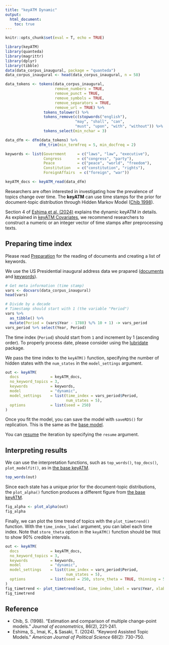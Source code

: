 ```yaml
---
title: "keyATM Dynamic"
output:
  html_document:
    toc: true
---
```


```r
knitr::opts_chunk$set(eval = T, echo = TRUE)
```

\newcommand{\btheta}{\boldsymbol{\theta}}
\newcommand{\bbeta}{\boldsymbol{\beta}}
\newcommand{\balpha}{\boldsymbol{\alpha}}
\newcommand{\bsigma}{\boldsymbol{\sigma}}
\newcommand{\bgamma}{\boldsymbol{\gamma}}
\newcommand{\blambda}{\boldsymbol{\lambda}}
\newcommand{\bphi}{\boldsymbol{\phi}}
\newcommand{\bpsi}{\boldsymbol{\psi}}
\newcommand{\bpi}{\boldsymbol{\pi}}


```r
library(keyATM)
library(quanteda)
library(magrittr)
library(dplyr)
library(tibble)
data(data_corpus_inaugural, package = "quanteda")
data_corpus_inaugural <- head(data_corpus_inaugural, n = 58)

data_tokens <- tokens(data_corpus_inaugural,
                      remove_numbers = TRUE,
                      remove_punct = TRUE,
                      remove_symbols = TRUE,
                      remove_separators = TRUE,
                      remove_url = TRUE) %>%
                 tokens_tolower() %>%
                 tokens_remove(c(stopwords("english"),
                               "may", "shall", "can",
                               "must", "upon", "with", "without")) %>%
                 tokens_select(min_nchar = 3)

data_dfm <- dfm(data_tokens) %>%
               dfm_trim(min_termfreq = 5, min_docfreq = 2)

keywords <- list(Government     = c("laws", "law", "executive"),
                 Congress       = c("congress", "party"),
                 Peace          = c("peace", "world", "freedom"),
                 Constitution   = c("constitution", "rights"),
                 ForeignAffairs  = c("foreign", "war"))

keyATM_docs <- keyATM_read(data_dfm)
```


Researchers are often interested in investigating how the prevalence of topics change
over time. The **keyATM** can use time stamps for the prior for
document-topic distribution through Hidden Markov Model ([Chib 1998](https://doi.org/10.1016/S0304-4076(97)00115-2)).

Section 4 of <a href="https://doi.org/10.1111/ajps.12779" target="_blank">Eshima et al. (2024)</a> explains the dynamic keyATM in details.
As explained in [keyATM Covariates](keyATM_cov.html), we recommend researchers to
construct a numeric or an integer vector of time stamps after preprocessing texts.

## Preparing time index
Please read [Preparation](Preparation.html) for the reading of documents and creating a list of keywords.

We use the US Presidential inaugural address data we prapared ([documents](Preparation.html#preparing-texts) and [keywords](Preparation.html#preparing-keywords)).


```r
# Get meta information (time stamp)
vars <- docvars(data_corpus_inaugural)
head(vars)

# Divide by a decade
# Timestamp should start with 1 (the variable "Period")
vars %>%
  as_tibble() %>%
  mutate(Period = (vars$Year - 1780) %/% 10 + 1) -> vars_period
vars_period %>% select(Year, Period)
```
The time index (`Period`) should start from `1` and increment by 1 (ascending order).
To properly process date, please consider using the [lubridate](https://lubridate.tidyverse.org/) package.

We pass the time index to the `keyATM()` function, specifying
the number of hidden states with the `num_states` in the
`model_settings` argument.


```r
out <- keyATM(
  docs              = keyATM_docs,
  no_keyword_topics = 3,
  keywords          = keywords,
  model             = "dynamic",
  model_settings    = list(time_index = vars_period$Period,
                           num_states = 5),
  options           = list(seed = 250)
)
```

Once you fit the model, you can save the model with `saveRDS()` for replication. This is the same as the [base model](keyATM_base.html#saving-the-model).

You can [resume](Resume.html) the iteration by specifying the `resume` argument.

## Interpreting results
We can use the interpretation functions, such as `top_words()`, `top_docs()`, `plot_modelfit()`,
as in [the base keyATM](keyATM_base.html#interpreting-results).

```r
top_words(out)
```

Since each state has a unique prior for the document-topic distributions, the `plot_alpha()`
function produces a different figure from [the base keyATM](keyATM_base.html).

```r
fig_alpha <- plot_alpha(out)
fig_alpha
```

Finally, we can plot the time trend of topics with the `plot_timetrend()` function.
With the `time_index_label` argument, you can label each time index. Note that `store_theta` option
in the `keyATM()` function should be `TRUE` to show 90% credible intervals.

```r
out <- keyATM(
  docs              = keyATM_docs,
  no_keyword_topics = 3,
  keywords          = keywords,
  model             = "dynamic",
  model_settings    = list(time_index = vars_period$Period,
                           num_states = 5),
  options           = list(seed = 250, store_theta = TRUE, thinning = 5)
)
fig_timetrend <- plot_timetrend(out, time_index_label = vars$Year, xlab = "Year")
fig_timetrend
```


## Reference
* Chib, S. (1998). "Estimation and comparison of multiple change-point models." *Journal of econometrics*, 86(2), 221-241.
* Eshima, S., Imai, K., & Sasaki, T. (2024). "Keyword Assisted Topic Models." *American Journal of Political Science* 68(2): 730-750.
